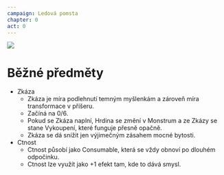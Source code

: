 ```yaml
---
campaign: Ledová pomsta
chapter: 0
act: 0
---
```


![](/LP/ScrattCZ_a_squad_of_sci-fi_heroes_heat_death_of_the_universe_hy_472c154b-c146-4e49-b43f-78288b4d7018.png)

# Běžné předměty

<div className="flex flex-row flex-wrap gap-2 my-2">
    <Asset {...effects[4]} className="not-prose drop-shadow-md print:drop-shadow-none print:filter-none" />
</div>

-   Zkáza
    -   Zkáza je míra podlehnutí temným myšlenkám a zároveň míra transformace v příšeru.
    -   Začíná na 0/6.
    -   Pokud se Zkáza naplní, Hrdina se změní v Monstrum a ze Zkázy se stane Vykoupení, které funguje přesně opačně.
    -   Zkáza se dá snížit jen výjimečným zásahem mocné bytosti.
-   Ctnost
    -   Ctnost působí jako Consumable, která se vždy obnoví po dlouhém odpočinku.
    -   Ctnost lze využít jako +1&nbsp;efekt tam, kde to dává smysl.

